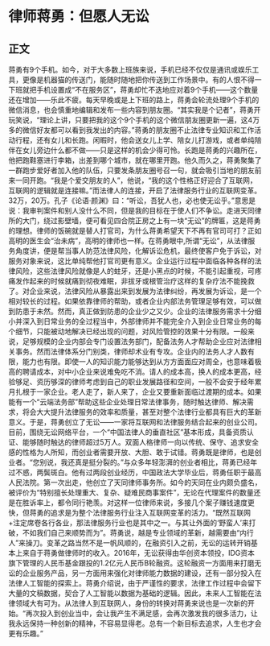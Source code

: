 # 律师蒋勇：但愿人无讼
## 正文
蒋勇有9个手机。如今，对于大多数上班族来说，手机已经不仅仅是通讯或娱乐工具，更像是机器猫的传送门，能随时随地把你传送到工作场景中。有的人恨不得一下班就把手机设置成“不在服务区”，蒋勇却忙不迭地应对着9个手机——这个数量还在增加——乐此不疲。每天早晚或是上下班的路上，蒋勇会轮流处理9个手机的微信消息，也会慎重地编辑和发布一些内容到朋友圈。“其实我是个记者”，蒋勇开玩笑说，“理论上讲，只要把我的这个9个手机的这个微信朋友圈更新一遍，这4万多的微信好友都可以看到我发出的内容。”蒋勇的朋友圈不止法律专业知识和工作活动行程，还有女儿和长跑。闲暇时，他会送女儿上学、陪女儿打游戏，或者单纯陪伴在女儿旁边什么都不做——只是这样的机会少得可怜。长跑是蒋勇的兴趣所在，他把跑鞋塞进行李箱，出差到哪个城市，就在哪里开跑。他久而久之，蒋勇聚集了一群跑步爱好者加入他的队伍，只要发条朋友圈号召一句，就会吸引当地的朋友前来一同开跑。“我是个爱交朋友的人”，他说，“我的这个性格正好迎合了互联网，互联网的逻辑就是连接嘛。”而法律人的连接，开启了法律服务行业的互联网变革。32万，20万。孔子《论语·颜渊》曰：“听讼，吾犹人也，必也使无讼乎。”意思是说：我审判案件和别人没什么不同，但是我的目标在于使人们不争讼。走进天同律所的大门，绕过影壁墙，便可看见四合院正房之上有一块“无讼”的牌匾，这是蒋勇的理想。律师的饭碗就是替人打官司，为什么蒋勇希望天下不再有官司可打？正如高明的医生会“治未病”，高明的律师也一样。在蒋勇眼中,所谓“无讼”，从法律服务角度讲，便是帮当事人防范法律风险，化解诉讼危机，最终使客户免于诉讼，对服务对象来说，这比单纯帮他打官司更有意义。企业运行过程中面临各种各样的法律风险，这些法律风险就像是人的蛀牙，还是小黑点的时候，不能引起重视，可疼痛发作起来的时候就痛到彻夜难眠，非拔牙或根管治疗这样的复杂疗法不能挽救了。对企业来说，法律风险从暴露出来到发展为法律纠纷，再发展为诉讼，是一个相对较长的过程。如果依靠律师的帮助，或者企业内部法务管理足够有效，可以做到防患于未然。然而，真正做到防患的企业少之又少。企业的法律服务需求十分细小并深入到日常业务的全过程当中，外部律师并不能完全介入到企业日常业务的每个细节，只能被动地解决已经出现的问题，对风险管控的效果十分有限。一般来说，足够规模的企业内部会专门设置法务部门，配备法务人才帮助企业应对法律相关事务。然而法律体系分门别类，律师却术业有专攻。企业内的法务人才人数有限，能力也有限。即使一人的知识能力能够达到从方方面面应对周全，也意味着极高的聘请成本，对中小企业来说难免吃不消。请人的成本高，换人的成本更高，经验够足、资历够深的律师考虑到自己的职业发展路径和空间，一般不会安于经年累月扎根于一家企业。老人走了，新人来了，企业又要重新面临过渡期的成本。如果能有一个“云端法务部”帮助这些企业处理日常法律事务，随时触达律师、解决需求，将会大大提升法律服务的效率和质量，甚至对整个法律行业都具有巨大的革新意义。于是，蒋勇创立了无讼——一家将互联网和法律服务结合起来的创业公司。目前，围绕无讼网络平台，一个“中国法律人的垂直社区”基本形成，具备资质认证、能够随时触达的律师超过5万人。双面人格律师一向以传统、保守、追求安全感的性格为人所知，而创业者需要开放、大胆、敢于试错。蒋勇既是律师，也是创业者。“您别说，我还真是挺分裂的。”与众多年轻澎湃的创业者相比，蒋勇已经年过不惑，两鬓斑白。他有过两段创业经历，中国政法大学毕业后，蒋勇任职于最高人民法院。第一次出走，他创立了天同律师事务所。如今的天同在业内颇负盛名，被评价为“特别擅长处理重大、复杂、疑难民商事案件”，无论在代理案件的数量还是在胜诉率上，都令同行艳羡。对这样一位律师来说，多接几个案子赚钱速度更快，但蒋勇的追求是为整个法律服务行业注入互联网变革的活力。“既然互联网+注定席卷各行各业，那法律服务行业也是其中之一。与其让外面的‘野蛮人’来打破，不如我们自己来顺势而为”。蒋勇说，越是专业领域的革新，越需要由“内行人”来操刀。变革之路当然不是一帆风顺的，在融资引入之前，无讼的运转开销基本上来自于蒋勇做律师时的收入。2016年，无讼获得由华创资本领投，IDG资本旗下管理的人民币基金跟投的1.2亿元人民币B轮融资。这轮融资一方面用来打磨无讼的企业服务产品，另一方面用来强化对律师能力数据的建设，还有一部分投入在法律人工智能的探索上。蒋勇介绍说，由于严谨性的要求，法律工作过程中会留下大量的文稿数据，契合了人工智能以数据为基础的逻辑。因此，未来人工智能在法律领域大有可为。从法律人到互联网人，身份的转换对蒋勇来说也是一次新的开始。“再次投入到创业当中，会让我产生不满足感，会再次激发我的很多活力，让我永远保持一种创新的精神，不容易显得老。总有一个新目标去追求，人生也才会更有乐趣。”